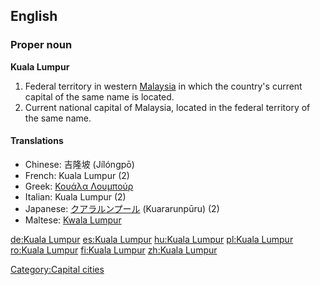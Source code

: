 {{wikipedia}}
==English==

===Proper noun===
'''Kuala Lumpur'''

# Federal territory in western [[Malaysia]] in which the country's current capital of the same name is located.
# Current national capital of Malaysia, located in the federal territory of the same name.

====Translations====
{{top}}
*Chinese: 吉隆坡 (Jílóngpō)
*French: Kuala Lumpur (2)
*Greek: [[Κουάλα Λουμπούρ]]
*Italian: Kuala Lumpur {{f}} (2)
*Japanese: [[クアラルンプール]] (Kuararunpūru) (2)
*Maltese: [[Kwala Lumpur]]
{{bottom}}

[[Category:Capital cities]]

[[de:Kuala Lumpur]]
[[es:Kuala Lumpur]]
[[hu:Kuala Lumpur]]
[[pl:Kuala Lumpur]]
[[ro:Kuala Lumpur]]
[[fi:Kuala Lumpur]]
[[zh:Kuala Lumpur]]